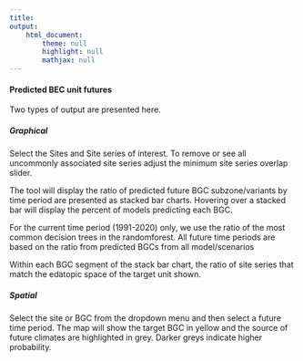 ```yaml
---
title: 
output: 
    html_document:
        theme: null
        highlight: null
        mathjax: null
---
```

#### Predicted BEC unit futures

Two types of output are presented here.

##### Graphical
Select the Sites and Site series of interest. To remove or see all uncommonly associated site series adjust the minimum site series overlap slider.

The tool will display the ratio of predicted future BGC subzone/variants by time period are presented as stacked bar charts. Hovering over a stacked bar will display the percent of models predicting each BGC.

For the current time period (1991-2020) only, we use the ratio of the most common decision trees in the randomforest. All future time periods are based on the ratio from predicted BGCs from all model/scenarios

Within each BGC segment of the stack bar chart, the ratio of site series that match the edatopic space of the target unit shown.


##### Spatial

Select the site or BGC from the dropdown menu and then select a future time period.
The map will show the target BGC in yellow and the source of future climates are highlighted in grey. Darker greys indicate higher probability.

